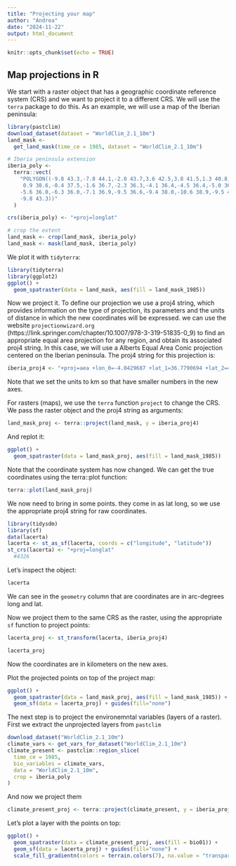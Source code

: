 ```yaml
---
title: "Projecting your map"
author: "Andrea"
date: "2024-11-22"
output: html_document
---
```


```r
knitr::opts_chunk$set(echo = TRUE)
```

## Map projections in R

We start with a raster object that has a geographic coordinate reference system (CRS) and we want to project it to a different CRS. We will use the `terra` package to do this. As an example, we will use a map of the Iberian peninsula:


```r
library(pastclim)
download_dataset(dataset = "WorldClim_2.1_10m")
land_mask <-
  get_land_mask(time_ce = 1985, dataset = "WorldClim_2.1_10m")

# Iberia peninsula extension
iberia_poly <-
  terra::vect(
    "POLYGON((-9.8 43.3,-7.8 44.1,-2.0 43.7,3.6 42.5,3.8 41.5,1.3 40.8,0.3 39.5,
     0.9 38.6,-0.4 37.5,-1.6 36.7,-2.3 36.3,-4.1 36.4,-4.5 36.4,-5.0 36.1,
    -5.6 36.0,-6.3 36.0,-7.1 36.9,-9.5 36.6,-9.4 38.0,-10.6 38.9,-9.5 40.8,
    -9.8 43.3))"
  )

crs(iberia_poly) <- "+proj=longlat"

# crop the extent
land_mask <- crop(land_mask, iberia_poly)
land_mask <- mask(land_mask, iberia_poly)
```

We plot it with `tidyterra`:

```r
library(tidyterra)
library(ggplot2)
ggplot() +
  geom_spatraster(data = land_mask, aes(fill = land_mask_1985))
```
Now we project it. To define our projection we use a proj4 string, which provides information
on the type of projection, its parameters and the units of distance in which the new coordinates
will be expressed. we can use the website `projectionwizard.org` (https://link.springer.com/chapter/10.1007/978-3-319-51835-0_9) to find an appropriate equal
area projection for any region, and obtain its associated proj4 string.
In this case, we will use a Alberts Equal Area Conic projection centered on the Iberian peninsula. The proj4 string for this projection is:
```r
iberia_proj4 <- "+proj=aea +lon_0=-4.0429687 +lat_1=36.7790694 +lat_2=42.6258819 +lat_0=39.7024757 +datum=WGS84 +units=km +no_defs"
```
Note that we set the units to km so that have smaller numbers in the new axes.

For rasters (maps), we use the `terra` function `project` to change the CRS. We pass the raster object and the proj4 string as arguments:
```r
land_mask_proj <- terra::project(land_mask, y = iberia_proj4)
```

And replot it:
```r
ggplot() +
  geom_spatraster(data = land_mask_proj, aes(fill = land_mask_1985))
```
Note that the coordinate system has now changed. We can get the true coordinates using the terra::plot function:
```r
terra::plot(land_mask_proj)

```

We now need to bring in some points. they come in as lat long, so we use the appropriate proj4 string
for raw coordinates.
```r
library(tidysdm)
library(sf)
data(lacerta)
lacerta <- st_as_sf(lacerta, coords = c("longitude", "latitude"))
st_crs(lacerta) <- "+proj=longlat"
  #4326
```

Let's inspect the object:
```r
lacerta
```
We can see in the `geometry` column that are coordinates are in arc-degrees long and lat.

Now we project them to the same CRS as the raster, using the appropriate `sf` function
to project points:
```r
lacerta_proj <- st_transform(lacerta, iberia_proj4)
```

```r
lacerta_proj
```
Now the coordinates are in kilometers on the new axes.

Plot the projected points on top of the project map:
```r
ggplot() +
  geom_spatraster(data = land_mask_proj, aes(fill = land_mask_1985)) +
  geom_sf(data = lacerta_proj) + guides(fill="none")
```

The next step is to project the environemntal variables (layers of a raster). First we
extract the unprojected layers from `pastclim`
```r
download_dataset("WorldClim_2.1_10m")
climate_vars <- get_vars_for_dataset("WorldClim_2.1_10m")
climate_present <- pastclim::region_slice(
  time_ce = 1985,
  bio_variables = climate_vars,
  data = "WorldClim_2.1_10m",
  crop = iberia_poly
)
```
And now we project them
```r
climate_present_proj <- terra::project(climate_present, y = iberia_proj4)
```

Let's plot a layer with the points on top:
```r
ggplot() +
  geom_spatraster(data = climate_present_proj, aes(fill = bio01)) +
  geom_sf(data = lacerta_proj) + guides(fill="none") +
  scale_fill_gradientn(colors = terrain.colors(7), na.value = "transparent") 
```



